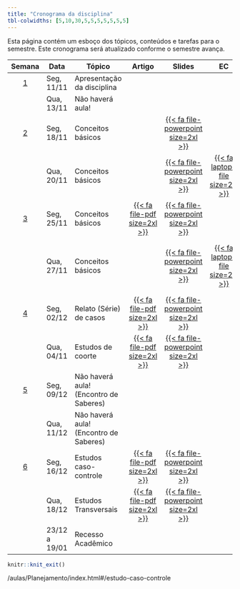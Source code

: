 ```yaml
---
title: "Cronograma da disciplina"
tbl-colwidths: [5,10,30,5,5,5,5,5,5,5]
---
```


Esta página contém um esboço dos tópicos, conteúdos e tarefas para o semestre. Este cronograma será atualizado conforme o semestre avança.

<!-- https://fontawesome.com/search?o=r&m=free -->
<!-- https://jpswalsh.github.io/academicons/ -->


<!-- [{{< fa file-pdf size=2xl >}}](/weeks/week-1.html#prepare){aria-label="Week 1 summary"}  |  [️](/slides/lec-1.html "Lecture slides"){aria-label="Lecture 1 slides"}  |       [{{< fa laptop-file size=2xl >}}](/ae/ae-0-movies.html "Application exercise"){aria-label="Application Exercise 0 instructions"} -->

<!-- {{< fa brands r-project size=2xl >}}  -  scripts -->
<!-- {{< fa file-powerpoint size=2xl >}}   -  slides -->
<!-- {{< fa laptop-file size=2xl >}}  -  estudo de caso -->
<!-- {{< fa file-pdf size=2xl >}}  -  artigo -->

::: column-screen-inset-right
| Semana | Data | Tópico | Artigo | Slides |EC |LE |Script  | Avaliação | Projeto |
|:------:|--------|--------|:------:|:------:|:------:|:------:|:------:|:------:|:------:|
|  [1](programacao/semana-1.html)  | Seg, 11/11 | Apresentação da disciplina |  |  |  |  | | 
|     | Qua, 13/11  | Não haverá aula! |         |  | | | | | 
|  [2](programacao/semana-2.html)  | Seg, 18/11 | Conceitos básicos |  | [{{< fa file-powerpoint size=2xl >}}️](aulas/Conceitos%20básicos/index.html "Conceitos básicos"){aria-label="Conceitos básicos"}        |  |  |   |
|                           | Qua, 20/11 | Conceitos básicos |  | [{{< fa file-powerpoint size=2xl >}}️](aulas/Conceitos%20básicos/index.html "Conceitos básicos"){aria-label="Conceitos básicos"}   |[ {{< fa laptop-file size=2xl >}}](estudos_de_casos/estudo01.html "Estudo de caso 01"){aria-label="Estudo de caso 01"}  |  |  |  |   
|  [3](programacao/semana-3.html)  | Seg, 25/11 | Conceitos básicos | [{{< fa file-pdf size=2xl >}}](artigos/Entendendo_analise_estatistica.pdf)  | [{{< fa file-powerpoint size=2xl >}}️](aulas/Conceitos%20básicos/index.html "Conceitos básicos"){aria-label="Conceitos básicos"}        |  |  |   |
|                           | Qua, 27/11 | Conceitos básicos |  | [{{< fa file-powerpoint size=2xl >}}️](aulas/Conceitos%20básicos/index.html "Conceitos básicos"){aria-label="Conceitos básicos"}   |[ {{< fa laptop-file size=2xl >}}](estudos_de_casos/estudo02.html "Estudo de caso 02"){aria-label="Estudo de caso 02"}  |  | [{{< fa brands r-project size=2xl >}}](/analise_dados/recem_nascidos.html "Script análise de dados"){aria-label="Script análise de dados"} |  |   
|  [4](programacao/semana-4.html)  | Seg, 02/12 | Relato (Série) de casos | [{{< fa file-pdf size=2xl >}}](artigos/relato_de_caso_coronavirus_coracao.pdf) | [{{< fa file-powerpoint size=2xl >}}️](/aulas/Planejamento/index.html "Relato e Séries de casos"){aria-label="Relato e Séries de casos"}    |  |  ||   
|                           | Qua, 04/11 | Estudos de coorte | [{{< fa file-pdf size=2xl >}}](artigos/impacto_funcionalidade_idosos_estudo_coorte.pdf) | [{{< fa file-powerpoint size=2xl >}}️](/aulas/Planejamento/#/estudos-observacionais-analíticos "Estudos de coorte"){aria-label="Estudos de coorte"}  |  |  |  |  |  
|  [5](programacao/semana-5.html)  | Seg, 09/12 | Não haverá aula! (Encontro de Saberes) |  | |  |  ||   
|                           | Qua, 11/12 | Não haverá aula! (Encontro de Saberes) |  |  |  |  |  |  |  
|  [6](programacao/semana-6.html)  | Seg, 16/12 | Estudos caso-controle | [{{< fa file-pdf size=2xl >}}](artigos/fatores_cancer_boca_caso_controle.pdf) | [{{< fa file-powerpoint size=2xl >}}️](/aulas/Planejamento/#/estudo-caso-controle  "Estudos caso-controle"){aria-label="Estudos caso-controle"}    |  |  ||   
|                           | Qua, 18/12 | Estudos Transversais | [{{< fa file-pdf size=2xl >}}](artigos/Prevalência_fatores_associados_bruxismo_estudo_transversal.pdf) | [{{< fa file-powerpoint size=2xl >}}️   ](/aulas/Planejamento/#/estudos-transversais "Estudos transversais"){aria-label="Estudos transversais"}  |  |  |  |  | 
|     | 23/12 a 19/01  | Recesso Acadêmico |         |  | | | | |
:::

```r
knitr::knit_exit()
```


/aulas/Planejamento/index.html#/estudo-caso-controle